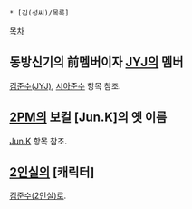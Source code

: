  * [김(성씨)/목록]

[[목차]]
== 동방신기의 前멤버이자 [[JYJ]]의 멤버 ==
[[김준수(JYJ)]], [[시아준수]] 항목 참조.

== [[2PM]]의 보컬 [Jun.K]의 옛 이름 ==
[[Jun.K]] 항목 참조.

== [[2인실]]의 [캐릭터] ==
[[김준수(2인실)]]로.
